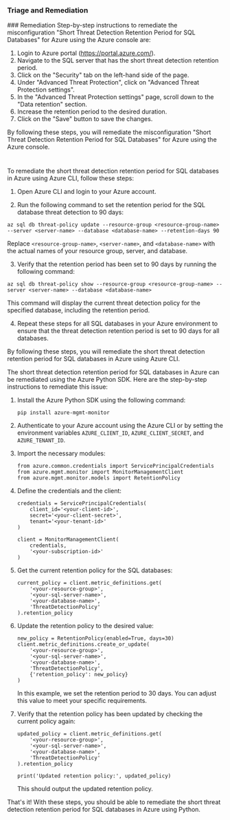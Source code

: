 
### Triage and Remediation
<Tabs>
<Tab title='Remediation'>
### Remediation

<AccordionGroup>
<Accordion title='Using Console' defaultOpen='true'>
Step-by-step instructions to remediate the misconfiguration "Short Threat Detection Retention Period for SQL Databases" for Azure using the Azure console are:

1. Login to Azure portal (https://portal.azure.com/).
2. Navigate to the SQL server that has the short threat detection retention period.
3. Click on the "Security" tab on the left-hand side of the page.
4. Under "Advanced Threat Protection", click on "Advanced Threat Protection settings".
5. In the "Advanced Threat Protection settings" page, scroll down to the "Data retention" section.
6. Increase the retention period to the desired duration.
7. Click on the "Save" button to save the changes.

By following these steps, you will remediate the misconfiguration "Short Threat Detection Retention Period for SQL Databases" for Azure using the Azure console.

#
</Accordion>

<Accordion title='Using CLI'>
To remediate the short threat detection retention period for SQL databases in Azure using Azure CLI, follow these steps:

1. Open Azure CLI and login to your Azure account.

2. Run the following command to set the retention period for the SQL database threat detection to 90 days:

```
az sql db threat-policy update --resource-group <resource-group-name> --server <server-name> --database <database-name> --retention-days 90
```

Replace `<resource-group-name>`, `<server-name>`, and `<database-name>` with the actual names of your resource group, server, and database.

3. Verify that the retention period has been set to 90 days by running the following command:

```
az sql db threat-policy show --resource-group <resource-group-name> --server <server-name> --database <database-name>
```

This command will display the current threat detection policy for the specified database, including the retention period.

4. Repeat these steps for all SQL databases in your Azure environment to ensure that the threat detection retention period is set to 90 days for all databases.

By following these steps, you will remediate the short threat detection retention period for SQL databases in Azure using Azure CLI.
</Accordion>

<Accordion title='Using Python'>
The short threat detection retention period for SQL databases in Azure can be remediated using the Azure Python SDK. Here are the step-by-step instructions to remediate this issue:

1. Install the Azure Python SDK using the following command:

   ```
   pip install azure-mgmt-monitor
   ```

2. Authenticate to your Azure account using the Azure CLI or by setting the environment variables `AZURE_CLIENT_ID`, `AZURE_CLIENT_SECRET`, and `AZURE_TENANT_ID`.

3. Import the necessary modules:

   ```
   from azure.common.credentials import ServicePrincipalCredentials
   from azure.mgmt.monitor import MonitorManagementClient
   from azure.mgmt.monitor.models import RetentionPolicy
   ```

4. Define the credentials and the client:

   ```
   credentials = ServicePrincipalCredentials(
       client_id='<your-client-id>',
       secret='<your-client-secret>',
       tenant='<your-tenant-id>'
   )

   client = MonitorManagementClient(
       credentials,
       '<your-subscription-id>'
   )
   ```

5. Get the current retention policy for the SQL databases:

   ```
   current_policy = client.metric_definitions.get(
       '<your-resource-group>',
       '<your-sql-server-name>',
       '<your-database-name>',
       'ThreatDetectionPolicy'
   ).retention_policy
   ```

6. Update the retention policy to the desired value:

   ```
   new_policy = RetentionPolicy(enabled=True, days=30)
   client.metric_definitions.create_or_update(
       '<your-resource-group>',
       '<your-sql-server-name>',
       '<your-database-name>',
       'ThreatDetectionPolicy',
       {'retention_policy': new_policy}
   )
   ```

   In this example, we set the retention period to 30 days. You can adjust this value to meet your specific requirements.

7. Verify that the retention policy has been updated by checking the current policy again:

   ```
   updated_policy = client.metric_definitions.get(
       '<your-resource-group>',
       '<your-sql-server-name>',
       '<your-database-name>',
       'ThreatDetectionPolicy'
   ).retention_policy

   print('Updated retention policy:', updated_policy)
   ```

   This should output the updated retention policy.

That's it! With these steps, you should be able to remediate the short threat detection retention period for SQL databases in Azure using Python.
</Accordion>

</AccordionGroup>
</Tab>
</Tabs>
